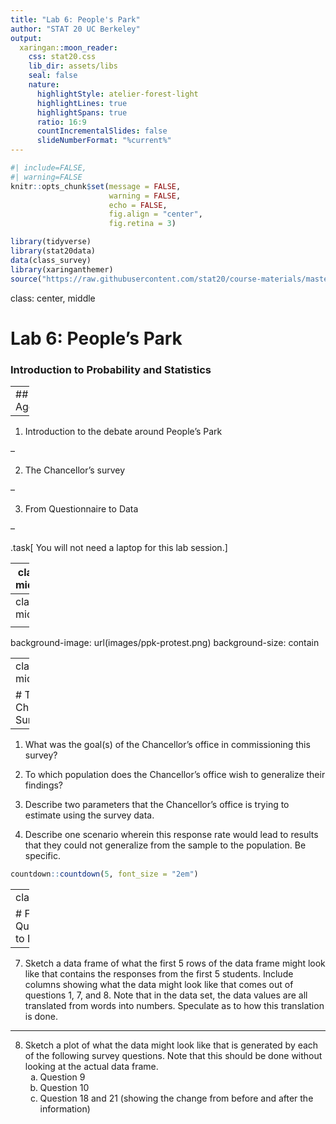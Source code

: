 ```yaml
---
title: "Lab 6: People's Park"
author: "STAT 20 UC Berkeley"
output:
  xaringan::moon_reader:
    css: stat20.css
    lib_dir: assets/libs
    seal: false
    nature:
      highlightStyle: atelier-forest-light
      highlightLines: true
      highlightSpans: true
      ratio: 16:9
      countIncrementalSlides: false
      slideNumberFormat: "%current%"
---
```


```r
#| include=FALSE,
#| warning=FALSE
knitr::opts_chunk$set(message = FALSE,
                      warning = FALSE,
                      echo = FALSE,
                      fig.align = "center",
                      fig.retina = 3)

library(tidyverse)
library(stat20data)
data(class_survey)
library(xaringanthemer)
source("https://raw.githubusercontent.com/stat20/course-materials/master/assets/stat20-style.r")
```

class: center, middle

# Lab 6: People's Park
### Introduction to Probability and Statistics

---
## Agenda

--

1. Introduction to the debate around People's Park
  
--

2. The Chancellor's survey
    
--

3. From Questionnaire to Data

--

.task[
You will not need a laptop for this lab session.
]

---
class: middle

# The Development at People's Park

---
class: middle

<center>
<iframe width="1120" height="730" src="https://www.youtube.com/embed/3mmIaFNAdeQ" title="YouTube video player" frameborder="0" allow="accelerometer; autoplay; clipboard-write; encrypted-media; gyroscope; picture-in-picture" allowfullscreen></iframe>
</center>

---
background-image: url(images/ppk-protest.png)
background-size: contain

---
class: middle

# The Chancellor's Survey

---

1) What was the goal(s) of the Chancellor's office in commissioning this survey?

2) To which population does the Chancellor's office wish to generalize their findings?

3) Describe two parameters that the Chancellor's office is trying to estimate using the survey data.

5) Describe one scenario wherein this response rate would lead to results that they could not generalize from the sample to the population. Be specific.

```r
countdown::countdown(5, font_size = "2em")
```


---
class: middle

# From Questionnaire to Data


---

7) Sketch a data frame of what the first 5 rows of the data frame might look like that contains the responses from the first 5 students. Include columns showing what the data might look like that comes out of questions 1, 7, and 8. Note that in the data set, the data values are all translated from words into numbers. Speculate as to how this translation is done.


---

8) Sketch a plot of what the data might look like that is generated by each of the following survey questions. Note that this should be done without looking at the actual data frame.  
    a. Question 9  
    b. Question 10  
    c. Question 18 and 21 (showing the change from before and after the information)
